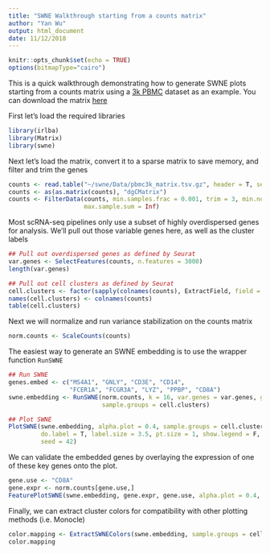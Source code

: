 ```yaml
---
title: "SWNE Walkthrough starting from a counts matrix"
author: "Yan Wu"
output: html_document
date: 11/12/2018
---
```


```r
knitr::opts_chunk$set(echo = TRUE)
options(bitmapType="cairo")
```

This is a quick walkthrough demonstrating how to generate SWNE plots starting from a counts matrix using a [3k PBMC](https://support.10xgenomics.com/single-cell-gene-expression/datasets/1.1.0/pbmc3k) dataset as an example. You can download the matrix [here](ftp://genome-miner.ucsd.edu/swne_files/pbmc3k_matrix.tsv.gz)


First let's load the required libraries
```r
library(irlba)
library(Matrix)
library(swne)
```


Next let's load the matrix, convert it to a sparse matrix to save memory, and filter and trim the genes
```r
counts <- read.table("~/swne/Data/pbmc3k_matrix.tsv.gz", header = T, sep = "\t")
counts <- as(as.matrix(counts), "dgCMatrix")
counts <- FilterData(counts, min.samples.frac = 0.001, trim = 3, min.nonzero.features = 0,
                     max.sample.sum = Inf)
```

Most scRNA-seq pipelines only use a subset of highly overdispersed genes for analysis. We'll pull out those variable genes here, as well as the cluster labels
```r
## Pull out overdispersed genes as defined by Seurat
var.genes <- SelectFeatures(counts, n.features = 3000)
length(var.genes)

## Pull out cell clusters as defined by Seurat
cell.clusters <- factor(sapply(colnames(counts), ExtractField, field = 2, delim = "_"))
names(cell.clusters) <- colnames(counts)
table(cell.clusters)
```

Next we will normalize and run variance stabilization on the counts matrix
```r
norm.counts <- ScaleCounts(counts)
```


The easiest way to generate an SWNE embedding is to use the wrapper function `RunSWNE`
```r
## Run SWNE
genes.embed <- c("MS4A1", "GNLY", "CD3E", "CD14",
                 "FCER1A", "FCGR3A", "LYZ", "PPBP", "CD8A")
swne.embedding <- RunSWNE(norm.counts, k = 16, var.genes = var.genes, genes.embed = genes.embed,
                          sample.groups = cell.clusters)

## Plot SWNE
PlotSWNE(swne.embedding, alpha.plot = 0.4, sample.groups = cell.clusters,
         do.label = T, label.size = 3.5, pt.size = 1, show.legend = F,
         seed = 42)
```


We can validate the embedded genes by overlaying the expression of one of these key genes onto the plot.
```r
gene.use <- "CD8A"
gene.expr <- norm.counts[gene.use,]
FeaturePlotSWNE(swne.embedding, gene.expr, gene.use, alpha.plot = 0.4, label.size = 3.5, pt.size = 1.25)
```


Finally, we can extract cluster colors for compatibility with other plotting methods (i.e. Monocle)
```r
color.mapping <- ExtractSWNEColors(swne.embedding, sample.groups = cell.clusters, seed = 42)
color.mapping
```
